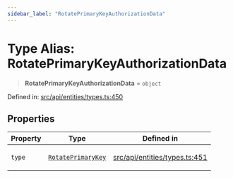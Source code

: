 ```yaml
---
sidebar_label: "RotatePrimaryKeyAuthorizationData"
---
```


# Type Alias: RotatePrimaryKeyAuthorizationData

> **RotatePrimaryKeyAuthorizationData** = `object`

Defined in: [src/api/entities/types.ts:450](https://github.com/PolymeshAssociation/polymesh-sdk/blob/bee6a2fe7a8ce5db42a6982e793782182cde2153/src/api/entities/types.ts#L450)

## Properties

<table>
<thead>
<tr>
<th>Property</th>
<th>Type</th>
<th>Defined in</th>
</tr>
</thead>
<tbody>
<tr>
<td>

<a id="type"></a> `type`

</td>
<td>

[`RotatePrimaryKey`](../enumerations/AuthorizationType.mdx#rotateprimarykey)

</td>
<td>

[src/api/entities/types.ts:451](https://github.com/PolymeshAssociation/polymesh-sdk/blob/bee6a2fe7a8ce5db42a6982e793782182cde2153/src/api/entities/types.ts#L451)

</td>
</tr>
</tbody>
</table>
